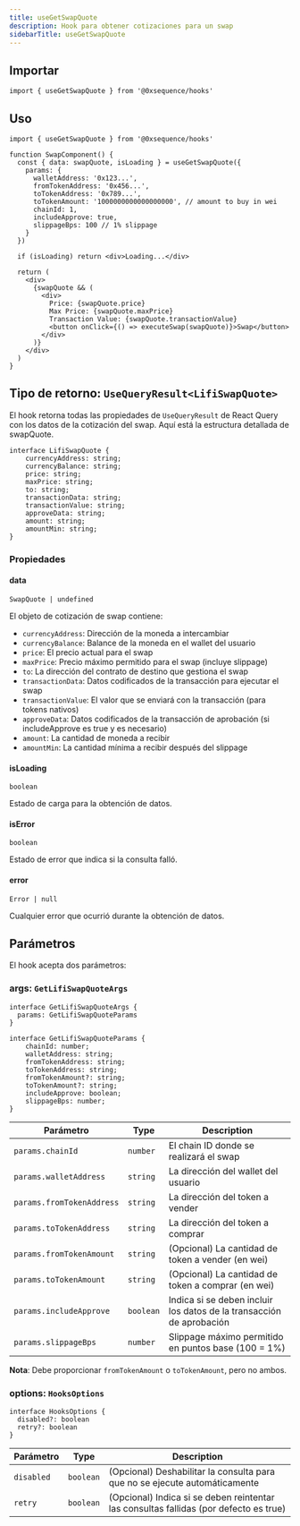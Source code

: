 ```yaml
---
title: useGetSwapQuote
description: Hook para obtener cotizaciones para un swap
sidebarTitle: useGetSwapQuote
---
```


## Importar

```tsx
import { useGetSwapQuote } from '@0xsequence/hooks'
```

## Uso

```tsx
import { useGetSwapQuote } from '@0xsequence/hooks'

function SwapComponent() {
  const { data: swapQuote, isLoading } = useGetSwapQuote({
    params: {
      walletAddress: '0x123...',
      fromTokenAddress: '0x456...',
      toTokenAddress: '0x789...',
      toTokenAmount: '1000000000000000000', // amount to buy in wei
      chainId: 1,
      includeApprove: true,
      slippageBps: 100 // 1% slippage
    }
  })

  if (isLoading) return <div>Loading...</div>

  return (
    <div>
      {swapQuote && (
        <div>
          Price: {swapQuote.price}
          Max Price: {swapQuote.maxPrice}
          Transaction Value: {swapQuote.transactionValue}
          <button onClick={() => executeSwap(swapQuote)}>Swap</button>
        </div>
      )}
    </div>
  )
}
```

## Tipo de retorno: `UseQueryResult<LifiSwapQuote>`
El hook retorna todas las propiedades de `UseQueryResult` de React Query con los datos de la cotización del swap. Aquí está la estructura detallada de swapQuote.

```tsx
interface LifiSwapQuote {
    currencyAddress: string;
    currencyBalance: string;
    price: string;
    maxPrice: string;
    to: string;
    transactionData: string;
    transactionValue: string;
    approveData: string;
    amount: string;
    amountMin: string;
}
```

### Propiedades

#### data
`SwapQuote | undefined`

El objeto de cotización de swap contiene:
- `currencyAddress`: Dirección de la moneda a intercambiar
- `currencyBalance`: Balance de la moneda en el wallet del usuario
- `price`: El precio actual para el swap
- `maxPrice`: Precio máximo permitido para el swap (incluye slippage)
- `to`: La dirección del contrato de destino que gestiona el swap
- `transactionData`: Datos codificados de la transacción para ejecutar el swap
- `transactionValue`: El valor que se enviará con la transacción (para tokens nativos)
- `approveData`: Datos codificados de la transacción de aprobación (si includeApprove es true y es necesario)
- `amount`: La cantidad de moneda a recibir
- `amountMin`: La cantidad mínima a recibir después del slippage

#### isLoading
`boolean`

Estado de carga para la obtención de datos.

#### isError
`boolean`

Estado de error que indica si la consulta falló.

#### error
`Error | null`

Cualquier error que ocurrió durante la obtención de datos.

## Parámetros
El hook acepta dos parámetros:

### args: `GetLifiSwapQuoteArgs`

```tsx
interface GetLifiSwapQuoteArgs {
  params: GetLifiSwapQuoteParams
}

interface GetLifiSwapQuoteParams {
    chainId: number;
    walletAddress: string;
    fromTokenAddress: string;
    toTokenAddress: string;
    fromTokenAmount?: string;
    toTokenAmount?: string;
    includeApprove: boolean;
    slippageBps: number;
}
```

| Parámetro                 | Type      | Description                                                          |
| ------------------------- | --------- | -------------------------------------------------------------------- |
| `params.chainId`          | `number`  | El chain ID donde se realizará el swap                               |
| `params.walletAddress`    | `string`  | La dirección del wallet del usuario                                  |
| `params.fromTokenAddress` | `string`  | La dirección del token a vender                                      |
| `params.toTokenAddress`   | `string`  | La dirección del token a comprar                                     |
| `params.fromTokenAmount`  | `string`  | (Opcional) La cantidad de token a vender (en wei)                    |
| `params.toTokenAmount`    | `string`  | (Opcional) La cantidad de token a comprar (en wei)                   |
| `params.includeApprove`   | `boolean` | Indica si se deben incluir los datos de la transacción de aprobación |
| `params.slippageBps`      | `number`  | Slippage máximo permitido en puntos base (100 = 1%)                  |

**Nota**: Debe proporcionar `fromTokenAmount` o `toTokenAmount`, pero no ambos.

### options: `HooksOptions`

```tsx
interface HooksOptions {
  disabled?: boolean
  retry?: boolean
}
```

| Parámetro  | Type      | Description                                                                           |
| ---------- | --------- | ------------------------------------------------------------------------------------- |
| `disabled` | `boolean` | (Opcional) Deshabilitar la consulta para que no se ejecute automáticamente            |
| `retry`    | `boolean` | (Opcional) Indica si se deben reintentar las consultas fallidas (por defecto es true) |